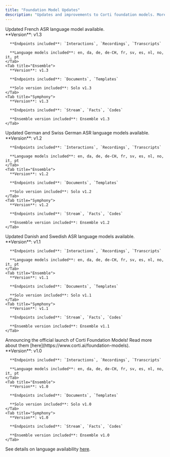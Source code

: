 ```yaml
---
title: "Foundation Model Updates"
description: "Updates and improvements to Corti foundation models. More information is available [here](https://www.corti.ai/foundation-models)."
---
```


<Update label="2025-03-04">
  Updated French ASR language model available. <br/>
  <Tabs>
    <Tab title="Solo">
      **Version**: v1.3 

      **Endpoints included**: `Interactions`, `Recordings`, `Transcripts`

      **Language models included**: en, da, de, de-CH, fr, sv, es, nl, no, it, pt 
    </Tab>
    <Tab title="Ensemble">
      **Version**: v1.3

      **Endpoints included**: `Documents`, `Templates`

      **Solo version included**: Solo v1.3
    </Tab>
    <Tab title="Symphony">
      **Version**: v1.3

      **Endpoints included**: `Stream`, `Facts`, `Codes` 

      **Ensemble version included**: Ensemble v1.3
    </Tab>
  </Tabs>
</Update> 

<Update label="2025-02-25">
  Updated German and Swiss German ASR language models available. <br/>
  <Tabs>
    <Tab title="Solo">
      **Version**: v1.2 

      **Endpoints included**: `Interactions`, `Recordings`, `Transcripts`

      **Language models included**: en, da, de, de-CH, fr, sv, es, nl, no, it, pt 
    </Tab>
    <Tab title="Ensemble">
      **Version**: v1.2

      **Endpoints included**: `Documents`, `Templates`

      **Solo version included**: Solo v1.2
    </Tab>
    <Tab title="Symphony">
      **Version**: v1.2

      **Endpoints included**: `Stream`, `Facts`, `Codes` 

      **Ensemble version included**: Ensemble v1.2
    </Tab>
  </Tabs>
</Update> 

<Update label="2025-02-11">
  Updated Danish and Swedish ASR language models available. <br/>
  <Tabs>
    <Tab title="Solo">
      **Version**: v1.1 

      **Endpoints included**: `Interactions`, `Recordings`, `Transcripts`

      **Language models included**: en, da, de, de-CH, fr, sv, es, nl, no, it, pt 
    </Tab>
    <Tab title="Ensemble">
      **Version**: v1.1 

      **Endpoints included**: `Documents`, `Templates`

      **Solo version included**: Solo v1.1
    </Tab>
    <Tab title="Symphony">
      **Version**: v1.1

      **Endpoints included**: `Stream`, `Facts`, `Codes` 

      **Ensemble version included**: Ensemble v1.1
    </Tab>
  </Tabs>
</Update> 

<Update label="2025-01-28">
  Announcing the official launch of Corti Foundation Models! Read more about them [here](https://www.corti.ai/foundation-models). <br/>
  <Tabs>
    <Tab title="Solo">
      **Version**: v1.0 

      **Endpoints included**: `Interactions`, `Recordings`, `Transcripts`

      **Language models included**: en, da, de, de-CH, fr, sv, es, nl, no, it, pt 
    </Tab>
    <Tab title="Ensemble">
      **Version**: v1.0 

      **Endpoints included**: `Documents`, `Templates`

      **Solo version included**: Solo v1.0
    </Tab>
    <Tab title="Symphony">
      **Version**: v1.0 

      **Endpoints included**: `Stream`, `Facts`, `Codes` 

      **Ensemble version included**: Ensemble v1.0
    </Tab>
  </Tabs>
</Update> 

  <Info>See details on language availability [here](/about/languages/).</Info>
